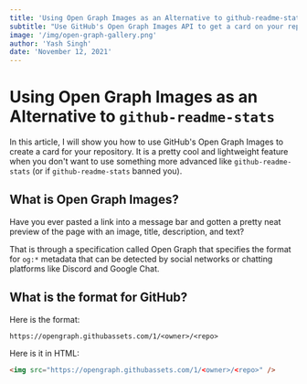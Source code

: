 ```yaml
---
title: 'Using Open Graph Images as an Alternative to github-readme-stats'
subtitle: "Use GitHub's Open Graph Images API to get a card on your repository"
image: '/img/open-graph-gallery.png'
author: 'Yash Singh'
date: 'November 12, 2021'
---
```


# Using Open Graph Images as an Alternative to `github-readme-stats`

In this article, I will show you how to use GitHub's Open Graph Images to
create a card for your repository. It is a pretty cool and lightweight
feature when you don't want to use something more advanced like
`github-readme-stats` (or if `github-readme-stats` banned you).

## What is Open Graph Images?

Have you ever pasted a link into a message bar and gotten a pretty neat preview
of the page with an image, title, description, and text?

That is through a specification called Open Graph that specifies the format for `og:*`
metadata that can be detected by social networks or chatting platforms like Discord
and Google Chat.

## What is the format for GitHub?

Here is the format:

```text
https://opengraph.githubassets.com/1/<owner>/<repo>
```

Here is it in HTML:

```html
<img src="https://opengraph.githubassets.com/1/<owner>/<repo>" />
```
